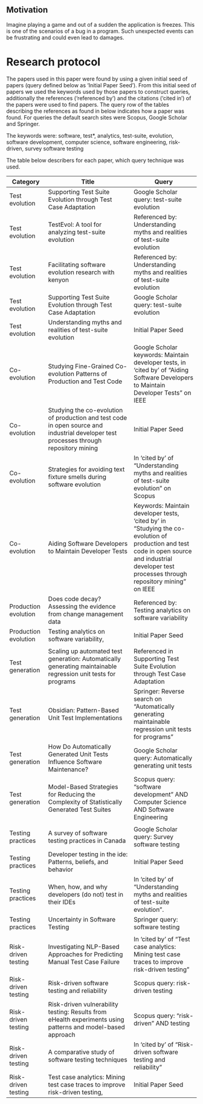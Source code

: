 ## Motivation
Imagine playing a game and out of a sudden the application is freezes. This is one of the scenarios
of a bug in a program. Such unexpected events can be frustrating and could even lead to damages.

# Research protocol
The papers used in this paper were found by using a given initial seed of papers (query defined 
below as 'Initial Paper Seed'). From this initial seed of papers we used the keywords used by those
papers to construct queries, additionally the references (‘referenced by’) and the citations
(‘cited in’) of the papers were used to find papers. The query row of the tables describing the
references as found in below indicates how a paper was found. For queries the default search sites
were Scopus, Google Scholar and Springer.

The keywords were: software, test*, analytics, test-suite, evolution, software development,
computer science, software engineering, risk-driven, survey software testing

The table below describers for each paper, which query technique was used.

|Category          |Title                                   | Query|
|------------------|----------------------------------------|-------------------------------|
|Test evolution    |Supporting Test Suite Evolution through Test Case Adaptation | Google Scholar query: test-suite evolution |
|Test evolution    | TestEvol: A tool for analyzing test-suite evolution | Referenced by: Understanding myths and realities of test-suite evolution |
|Test evolution   | Facilitating software evolution research with kenyon | Referenced by: Understanding myths and realities of test-suite evolution |
|Test evolution  | Supporting Test Suite Evolution through Test Case Adaptation | Google Scholar query: test-suite evolution |
|Test evolution | Understanding myths and realities of test-suite evolution | Initial Paper Seed |
|Co-evolution | Studying Fine-Grained Co-evolution Patterns of Production and Test Code | Google Scholar keywords: Maintain developer tests, in ‘cited by’ of “Aiding Software Developers to Maintain Developer Tests” on IEEE|
|Co-evolution | Studying the co-evolution of production and test code in open source and industrial developer test processes through repository mining | Initial Paper Seed|
|Co-evolution | Strategies for avoiding text fixture smells during software evolution | In ‘cited by’ of “Understanding myths and realities of test-suite evolution” on Scopus |
|Co-evolution | Aiding Software Developers to Maintain Developer Tests | Keywords: Maintain developer tests, ‘cited by’ in “Studying the co-evolution of production and test code in open source and industrial developer test processes through repository mining” on IEEE |
|Production evolution| Does code decay? Assessing the evidence from change management data | Referenced by: Testing analytics on software variability |
|Production evolution| Testing analytics on software variability, | Initial Paper Seed |
| | |
| Test generation |Scaling up automated test generation: Automatically generating maintainable regression unit tests for programs | Referenced in Supporting Test Suite Evolution through Test Case Adaptation |
|Test generation|Obsidian: Pattern-Based Unit Test Implementations| Springer: Reverse search on “Automatically generating maintainable regression unit tests for programs” |
|Test generation|How Do Automatically Generated Unit Tests Influence Software Maintenance?| Google Scholar query: Automatically generating unit tests |
|Test generation|Model-Based Strategies for Reducing the Complexity of Statistically Generated Test Suites| Scopus query: “software development” AND Computer Science AND Software Engineering
| | |
| Testing practices | A survey of software testing practices in Canada | Google Scholar query: Survey software testing |
| Testing practices | Developer testing in the ide: Patterns, beliefs, and behavior | Initial Paper Seed |
| Testing practices | When, how, and why developers (do not) test in their IDEs | In ‘cited by’ of “Understanding myths and realities of test-suite evolution”. |
| Testing practices | Uncertainty in Software Testing | Springer query: software testing
| | |
| Risk-driven testing | Investigating NLP-Based Approaches for Predicting Manual Test Case Failure | In ‘cited by’ of “Test case analytics: Mining test case traces to improve risk-driven testing” |
| Risk-driven testing | Risk-driven software testing and reliability | Scopus query: risk-driven testing |
| Risk-driven testing | Risk-driven vulnerability testing: Results from eHealth experiments using patterns and model-based approach | Scopus query: “risk-driven” AND testing |
| Risk-driven testing | A comparative study of software testing techniques | In ‘cited by’ of “Risk-driven software testing and reliability” |
| Risk-driven testing | Test case analytics: Mining test case traces to improve risk-driven testing, | Initial Paper Seed |
